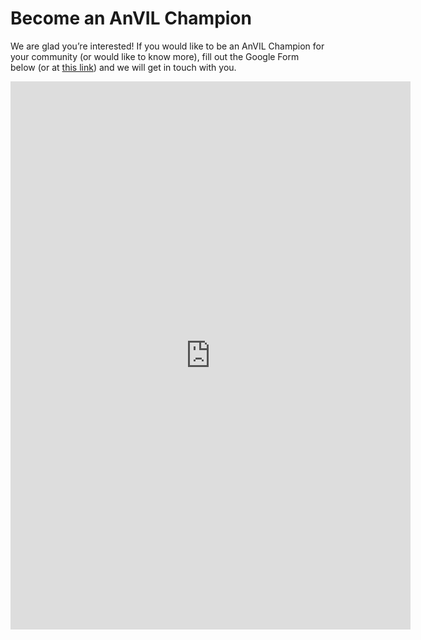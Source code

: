 # Become an AnVIL Champion {#become-champion}

We are glad you’re interested! If you would like to be an AnVIL Champion for your community (or would like to know more), fill out the Google Form below (or at [this link](https://docs.google.com/forms/d/1YAtZ9dt5l-77ModVXNsJt6oEuiNR6kDJTf_9Bxntdfg/edit)) and we will get in touch with you.

<iframe src="https://docs.google.com/forms/d/e/1FAIpQLSetfY8XRhlP-kOjJkt8w0IMEYbqtDe1ZmQYiCvDPNxS_GKWpA/viewform?embedded=true" width="640" height="877" frameborder="0" marginheight="0" marginwidth="0">Loading…</iframe>

